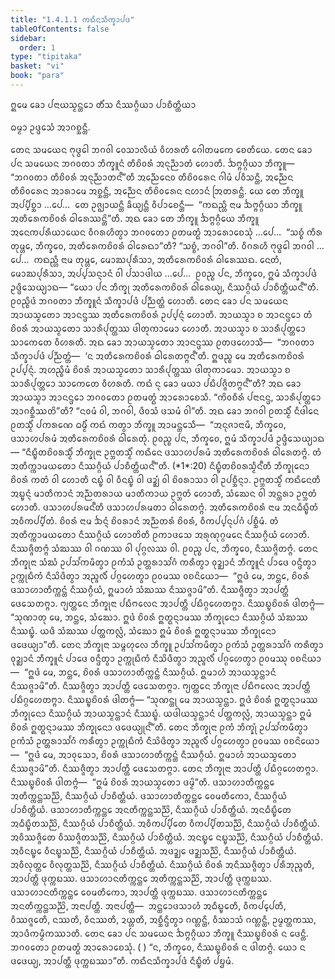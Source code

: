 ```yaml
---
title: "1.4.1.1 ᨠᨳᩥᨶᩈᩥᨠ᩠ᨡᩣᨸᨴ"
tableOfContents: false
sidebar:
  order: 1
type: "tipitaka"
basket: "vi"
book: "para"
---
```



<DynamicBreadcrumb />


<Paragraph number="1861" type="center" book="para">
ᩍᨾᩮ ᨡᩮᩣ ᨸᨶᩣᨿᩈ᩠ᨾᨶ᩠ᨲᩮᩣ ᨲᩥᩴᩈ ᨶᩥᩔᨣ᩠ᨣᩥᨿᩣ ᨸᩣᨧᩥᨲ᩠ᨲᩥᨿᩣ

  
ᨵᨾ᩠ᨾᩣ ᩏᨴ᩠ᨴᩮᩈᩴ ᩋᩣᨣᨧ᩠ᨨᨶ᩠ᨲᩥ.


</Paragraph>

<Division number="459" book="para">

<Paragraph number="1862" book="para">
ᨲᩮᨶ ᩈᨾᨿᩮᨶ ᨻᩩᨴ᩠ᨵᩮᩤ ᨽᨣᩅᩤ ᩅᩮᩈᩣᩃᩥᨿᩴ ᩅᩥᩉᩁᨲᩥ ᨣᩮᩤᨲᨾᨠᩮ ᨧᩮᨲᩥᨿᩮ. ᨲᩮᨶ ᨡᩮᩣ ᨸᨶ ᩈᨾᨿᩮᨶ ᨽᨣᩅᨲᩣ ᨽᩥᨠ᩠ᨡᩪᨶᩴ ᨲᩥᨧᩦᩅᩁᩴ ᩋᨶᩩᨬ᩠ᨬᩣᨲᩴ ᩉᩮᩣᨲᩥ. ᨨᨻ᩠ᨻᨣ᩠ᨣᩥᨿᩣ ᨽᩥᨠ᩠ᨡᩪ—  “ᨽᨣᩅᨲᩣ ᨲᩥᨧᩦᩅᩁᩴ ᩋᨶᩩᨬ᩠ᨬᩣᨲᨶ᩺”ᨲᩥ ᩋᨬ᩠ᨬᩮᨶᩮᩅ ᨲᩥᨧᩦᩅᩁᩮᨶ ᨣᩤᨾᩴ ᨸᩅᩥᩈᨶ᩠ᨲᩥ, ᩋᨬ᩠ᨬᩮᨶ ᨲᩥᨧᩦᩅᩁᩮᨶ ᩋᩣᩁᩣᨾᩮ ᩋᨧ᩠ᨨᨶ᩠ᨲᩥ, ᩋᨬ᩠ᨬᩮᨶ ᨲᩥᨧᩦᩅᩁᩮᨶ ᨶᩉᩣᨶᩴ ᩒᨲᩁᨶ᩠ᨲᩥ. ᨿᩮ ᨲᩮ ᨽᩥᨠ᩠ᨡᩪ ᩋᨸ᩠ᨸᩥᨧ᩠ᨨᩣ …ᨸᩮ…  ᨲᩮ ᩏᨩ᩠ᨫᩣᨿᨶ᩠ᨲᩥ ᨡᩥᨿ᩠ᨿᨶ᩠ᨲᩥ ᩅᩥᨸᩣᨧᩮᨶ᩠ᨲᩥ—  “ᨠᨳᨬ᩠ᩉᩥ ᨶᩣᨾ ᨨᨻ᩠ᨻᨣ᩠ᨣᩥᨿᩣ ᨽᩥᨠ᩠ᨡᩪ ᩋᨲᩥᩁᩮᨠᨧᩦᩅᩁᩴ ᨵᩤᩁᩮᩔᨶ᩠ᨲᩦ”ᨲᩥ.
</Paragraph>

<Paragraph number="1863" book="para">
ᩋᨳ ᨡᩮᩣ ᨲᩮ ᨽᩥᨠ᩠ᨡᩪ ᨨᨻ᩠ᨻᨣ᩠ᨣᩥᨿᩮ ᨽᩥᨠ᩠ᨡᩪ ᩋᨶᩮᨠᨸᩁᩥᨿᩣᨿᩮᨶ ᩅᩥᨣᩁᩉᩥᨲ᩠ᩅᩣ ᨽᨣᩅᨲᩮᩣ ᩑᨲᨾᨲ᩠ᨳᩴ ᩋᩣᩁᩮᩣᨧᩮᩈᩩᩴ …ᨸᩮ…  “ᩈᨧ᩠ᨧᩴ ᨠᩥᩁ ᨲᩩᨾ᩠ᩉᩮ, ᨽᩥᨠ᩠ᨡᩅᩮ, ᩋᨲᩥᩁᩮᨠᨧᩦᩅᩁᩴ ᨵᩤᩁᩮᨳᩣ”ᨲᩥ? “ᩈᨧ᩠ᨧᩴ, ᨽᨣᩅᩤ”ᨲᩥ. ᩅᩥᨣᩁᩉᩥ ᨻᩩᨴ᩠ᨵᩮᩤ ᨽᨣᩅᩤ …ᨸᩮ…  ᨠᨳᨬ᩠ᩉᩥ ᨶᩣᨾ ᨲᩩᨾ᩠ᩉᩮ, ᨾᩮᩣᨥᨸᩩᩁᩥᩈᩣ, ᩋᨲᩥᩁᩮᨠᨧᩦᩅᩁᩴ ᨵᩤᩁᩮᩔᨳ. ᨶᩮᨲᩴ, ᨾᩮᩣᨥᨸᩩᩁᩥᩈᩣ, ᩋᨸ᩠ᨸᩈᨶ᩠ᨶᩣᨶᩴ ᩅᩤ ᨸᩈᩣᨴᩤᨿ …ᨸᩮ…  ᩑᩅᨬ᩠ᨧ ᨸᨶ, ᨽᩥᨠ᩠ᨡᩅᩮ, ᩍᨾᩴ ᩈᩥᨠ᩠ᨡᩣᨸᨴᩴ ᩏᨴ᩠ᨴᩥᩈᩮᨿ᩠ᨿᩣᨳ—
</Paragraph>

</Division>
<Division number="460" book="para">

<Paragraph number="1864" book="para">
<Emphasis>“ᨿᩮᩣ ᨸᨶ ᨽᩥᨠ᩠ᨡᩩ ᩋᨲᩥᩁᩮᨠᨧᩦᩅᩁᩴ ᨵᩤᩁᩮᨿ᩠ᨿ, ᨶᩥᩔᨣ᩠ᨣᩥᨿᩴ ᨸᩣᨧᩥᨲ᩠ᨲᩥᨿᨶ᩺”</Emphasis>ᨲᩥ.
</Paragraph>

<Paragraph number="1865" book="para">
ᩑᩅᨬ᩠ᨧᩥᨴᩴ ᨽᨣᩅᨲᩣ ᨽᩥᨠ᩠ᨡᩪᨶᩴ ᩈᩥᨠ᩠ᨡᩣᨸᨴᩴ ᨸᨬ᩠ᨬᨲ᩠ᨲᩴ ᩉᩮᩣᨲᩥ.
</Paragraph>

</Division>
<Division number="461" book="para">

<Paragraph number="1866" book="para">
ᨲᩮᨶ ᨡᩮᩣ ᨸᨶ ᩈᨾᨿᩮᨶ ᩋᩣᨿᩈ᩠ᨾᨲᩮᩣ ᩋᩣᨶᨶ᩠ᨴᩔ ᩋᨲᩥᩁᩮᨠᨧᩦᩅᩁᩴ ᩏᨸ᩠ᨸᨶ᩠ᨶᩴ ᩉᩮᩣᨲᩥ. ᩋᩣᨿᩈ᩠ᨾᩣ ᨧ ᩋᩣᨶᨶ᩠ᨴᩮᩣ ᨲᩴ ᨧᩦᩅᩁᩴ ᩋᩣᨿᩈ᩠ᨾᨲᩮᩣ ᩈᩣᩁᩥᨸᩩᨲ᩠ᨲᩔ ᨴᩤᨲᩩᨠᩣᨾᩮᩣ ᩉᩮᩣᨲᩥ. ᩋᩣᨿᩈ᩠ᨾᩣ ᨧ ᩈᩣᩁᩥᨸᩩᨲ᩠ᨲᩮᩣ ᩈᩣᨠᩮᨲᩮ ᩅᩥᩉᩁᨲᩥ. ᩋᨳ ᨡᩮᩣ ᩋᩣᨿᩈ᩠ᨾᨲᩮᩣ ᩋᩣᨶᨶ᩠ᨴᩔ ᩑᨲᨴᩉᩮᩣᩈᩥ—  “ᨽᨣᩅᨲᩣ ᩈᩥᨠ᩠ᨡᩣᨸᨴᩴ ᨸᨬ᩠ᨬᨲ᩠ᨲᩴ—  ‘ᨶ ᩋᨲᩥᩁᩮᨠᨧᩦᩅᩁᩴ ᨵᩤᩁᩮᨲᨻ᩠ᨻᨶ᩺’ᨲᩥ. ᩍᨴᨬ᩠ᨧ ᨾᩮ ᩋᨲᩥᩁᩮᨠᨧᩦᩅᩁᩴ ᩏᨸ᩠ᨸᨶ᩠ᨶᩴ. ᩋᩉᨬ᩠ᨧᩥᨾᩴ ᨧᩦᩅᩁᩴ ᩋᩣᨿᩈ᩠ᨾᨲᩮᩣ ᩈᩣᩁᩥᨸᩩᨲ᩠ᨲᩔ ᨴᩤᨲᩩᨠᩣᨾᩮᩣ. ᩋᩣᨿᩈ᩠ᨾᩣ ᨧ ᩈᩣᩁᩥᨸᩩᨲ᩠ᨲᩮᩣ ᩈᩣᨠᩮᨲᩮ ᩅᩥᩉᩁᨲᩥ. ᨠᨳᩴ ᨶᩩ ᨡᩮᩣ ᨾᨿᩣ ᨸᨭᩥᨸᨩ᩠ᨩᩥᨲᨻ᩠ᨻᨶ᩺”ᨲᩥ? ᩋᨳ ᨡᩮᩣ ᩋᩣᨿᩈ᩠ᨾᩣ ᩋᩣᨶᨶ᩠ᨴᩮᩣ ᨽᨣᩅᨲᩮᩣ ᩑᨲᨾᨲ᩠ᨳᩴ ᩋᩣᩁᩮᩣᨧᩮᩈᩥ. “ᨠᩦᩅᨧᩥᩁᩴ ᨸᨶᩣᨶᨶ᩠ᨴ, ᩈᩣᩁᩥᨸᩩᨲ᩠ᨲᩮᩣ ᩋᩣᨣᨧ᩠ᨨᩥᩔᨲᩦ”ᨲᩥ? “ᨶᩅᨾᩴ ᩅᩤ, ᨽᨣᩅᩤ, ᨴᩥᩅᩈᩴ ᨴᩈᨾᩴ ᩅᩤ”ᨲᩥ. ᩋᨳ ᨡᩮᩣ ᨽᨣᩅᩤ ᩑᨲᩈ᩠ᨾᩥᩴ ᨶᩥᨴᩤᨶᩮ ᩑᨲᩈ᩠ᨾᩥᩴ ᨸᨠᩁᨱᩮ ᨵᨾ᩠ᨾᩥᩴ ᨠᨳᩴ ᨠᨲ᩠ᩅᩣ ᨽᩥᨠ᩠ᨡᩪ ᩋᩣᨾᨶ᩠ᨲᩮᩈᩥ—  “ᩋᨶᩩᨩᩣᨶᩣᨾᩥ, ᨽᩥᨠ᩠ᨡᩅᩮ, ᨴᩈᩣᩉᨸᩁᨾᩴ ᩋᨲᩥᩁᩮᨠᨧᩦᩅᩁᩴ ᨵᩤᩁᩮᨲᩩᩴ. ᩑᩅᨬ᩠ᨧ ᨸᨶ, ᨽᩥᨠ᩠ᨡᩅᩮ, ᩍᨾᩴ ᩈᩥᨠ᩠ᨡᩣᨸᨴᩴ ᩏᨴ᩠ᨴᩥᩈᩮᨿ᩠ᨿᩣᨳ—
</Paragraph>

</Division>
<Division number="462" book="para">

<Paragraph number="1867" book="para">
<Emphasis>“ᨶᩥᨭ᩠ᨮᩥᨲᨧᩦᩅᩁᩈ᩠ᨾᩥᩴ ᨽᩥᨠ᩠ᨡᩩᨶᩣ ᩏᨻ᩠ᨽᨲᩈ᩠ᨾᩥᩴ ᨠᨳᩥᨶᩮ ᨴᩈᩣᩉᨸᩁᨾᩴ ᩋᨲᩥᩁᩮᨠᨧᩦᩅᩁᩴ ᨵᩤᩁᩮᨲᨻ᩠ᨻᩴ. ᨲᩴ ᩋᨲᩥᨠ᩠ᨠᩣᨾᨿᨲᩮᩣ ᨶᩥᩔᨣ᩠ᨣᩥᨿᩴ ᨸᩣᨧᩥᨲ᩠ᨲᩥᨿᨶ᩺”</Emphasis>ᨲᩥ. (*1*:<Emphasis>20</Emphasis>)
</Paragraph>

</Division>
<Division number="463" book="para">

<Paragraph number="1868" book="para">
<Emphasis>ᨶᩥᨭ᩠ᨮᩥᨲᨧᩦᩅᩁᩈ᩠ᨾᩥᨶ᩺</Emphasis>ᨲᩥ ᨽᩥᨠ᩠ᨡᩩᨶᩮᩣ ᨧᩦᩅᩁᩴ ᨠᨲᩴ ᩅᩤ ᩉᩮᩣᨲᩥ ᨶᨭ᩠ᨮᩴ ᩅᩤ ᩅᩥᨶᨭ᩠ᨮᩴ ᩅᩤ ᨴᨯ᩠ᨰᩴ ᩅᩤ ᨧᩦᩅᩁᩣᩈᩣ ᩅᩤ ᩏᨸᨧ᩠ᨨᩥᨶ᩠ᨶᩣ.
</Paragraph>

<Paragraph number="1869" book="para">
<Emphasis>ᩏᨻ᩠ᨽᨲᩈ᩠ᨾᩥᩴ ᨠᨳᩥᨶᩮ</Emphasis>ᨲᩥ ᩋᨭ᩠ᨮᨶ᩠ᨶᩴ ᨾᩣᨲᩥᨠᩣᨶᩴ ᩋᨬ᩠ᨬᨲᩁᩣᨿ ᨾᩣᨲᩥᨠᩣᨿ ᩏᨻ᩠ᨽᨲᩴ ᩉᩮᩣᨲᩥ, ᩈᩴᨥᩮᨶ ᩅᩤ ᩋᨶ᩠ᨲᩁᩣ ᩏᨻ᩠ᨽᨲᩴ ᩉᩮᩣᨲᩥ.
</Paragraph>

<Paragraph number="1870" book="para">
<Emphasis>ᨴᩈᩣᩉᨸᩁᨾᨶ᩺</Emphasis>ᨲᩥ ᨴᩈᩣᩉᨸᩁᨾᨲᩣ ᨵᩤᩁᩮᨲᨻ᩠ᨻᩴ.
</Paragraph>

<Paragraph number="1871" book="para">
<Emphasis>ᩋᨲᩥᩁᩮᨠᨧᩦᩅᩁᩴ</Emphasis> ᨶᩣᨾ ᩋᨶᨵᩥᨭ᩠ᨮᩥᨲᩴ ᩋᩅᩥᨠᨸ᩠ᨸᩥᨲᩴ.
</Paragraph>

<Paragraph number="1872" book="para">
<Emphasis>ᨧᩦᩅᩁᩴ</Emphasis> ᨶᩣᨾ ᨨᨶ᩠ᨶᩴ ᨧᩦᩅᩁᩣᨶᩴ ᩋᨬ᩠ᨬᨲᩁᩴ ᨧᩦᩅᩁᩴ, ᩅᩥᨠᨸ᩠ᨸᨶᩩᨸᨣᩴ ᨸᨧ᩠ᨨᩥᨾᩴ.
</Paragraph>

<Paragraph number="1873" book="para">
<Emphasis>ᨲᩴ ᩋᨲᩥᨠ᩠ᨠᩣᨾᨿᨲᩮᩣ ᨶᩥᩔᨣ᩠ᨣᩥᨿᩴ ᩉᩮᩣᨲᩦᨲᩥ</Emphasis> ᩑᨠᩣᨴᩈᩮ ᩋᩁᩩᨱᩩᨣ᩠ᨣᨾᨶᩮ ᨶᩥᩔᨣ᩠ᨣᩥᨿᩴ ᩉᩮᩣᨲᩥ. ᨶᩥᩔᨩ᩠ᨩᩥᨲᨻ᩠ᨻᩴ ᩈᩴᨥᩔ ᩅᩤ ᨣᨱᩔ ᩅᩤ ᨸᩩᨣ᩠ᨣᩃᩔ ᩅᩤ. ᩑᩅᨬ᩠ᨧ ᨸᨶ, ᨽᩥᨠ᩠ᨡᩅᩮ, ᨶᩥᩔᨩ᩠ᨩᩥᨲᨻ᩠ᨻᩴ. ᨲᩮᨶ ᨽᩥᨠ᩠ᨡᩩᨶᩣ ᩈᩴᨥᩴ ᩏᨸᩈᩘᨠᨾᩥᨲ᩠ᩅᩣ ᩑᨠᩴᩈᩴ ᩏᨲ᩠ᨲᩁᩣᩈᩘᨣᩴ ᨠᩁᩥᨲ᩠ᩅᩣ ᩅᩩᨯ᩠ᨰᩣᨶᩴ ᨽᩥᨠ᩠ᨡᩪᨶᩴ ᨸᩣᨴᩮ ᩅᨶ᩠ᨴᩥᨲ᩠ᩅᩣ ᩏᨠ᩠ᨠᩩᨭᩥᨠᩴ ᨶᩥᩈᩦᨴᩥᨲ᩠ᩅᩣ ᩋᨬ᩠ᨩᩃᩥᩴ ᨸᨣ᩠ᨣᩉᩮᨲ᩠ᩅᩣ ᩑᩅᨾᩔ ᩅᨧᨶᩦᨿᩮᩣ—  “ᩍᨴᩴ ᨾᩮ, ᨽᨶ᩠ᨲᩮ, ᨧᩦᩅᩁᩴ ᨴᩈᩣᩉᩣᨲᩥᨠ᩠ᨠᨶ᩠ᨲᩴ ᨶᩥᩔᨣ᩠ᨣᩥᨿᩴ, ᩍᨾᩣᩉᩴ ᩈᩴᨥᩔ ᨶᩥᩔᨩ᩠ᨩᩣᨾᩦ”ᨲᩥ. ᨶᩥᩔᨩ᩠ᨩᩥᨲ᩠ᩅᩣ ᩋᩣᨸᨲ᩠ᨲᩥ ᨴᩮᩈᩮᨲᨻ᩠ᨻᩣ. ᨻ᩠ᨿᨲ᩠ᨲᩮᨶ ᨽᩥᨠ᩠ᨡᩩᨶᩣ ᨸᨭᩥᨻᩃᩮᨶ ᩋᩣᨸᨲ᩠ᨲᩥ ᨸᨭᩥᨣ᩠ᨣᩉᩮᨲᨻ᩠ᨻᩣ. ᨶᩥᩔᨭ᩠ᨮᨧᩦᩅᩁᩴ ᨴᩤᨲᨻ᩠ᨻᩴ—
</Paragraph>

</Division>
<Division number="464" book="para">

<Paragraph number="1874" book="para">
“ᩈᩩᨱᩣᨲᩩ ᨾᩮ, ᨽᨶ᩠ᨲᩮ, ᩈᩴᨥᩮᩣ. ᩍᨴᩴ ᨧᩦᩅᩁᩴ ᩍᨲ᩠ᨳᨶ᩠ᨶᩣᨾᩔ ᨽᩥᨠ᩠ᨡᩩᨶᩮᩣ ᨶᩥᩔᨣ᩠ᨣᩥᨿᩴ ᩈᩴᨥᩔ ᨶᩥᩔᨭ᩠ᨮᩴ. ᨿᨴᩥ ᩈᩴᨥᩔ ᨸᨲ᩠ᨲᨠᩃᩖᩴ, ᩈᩴᨥᩮᩣ ᩍᨾᩴ ᨧᩦᩅᩁᩴ ᩍᨲ᩠ᨳᨶ᩠ᨶᩣᨾᩔ ᨽᩥᨠ᩠ᨡᩩᨶᩮᩣ ᨴᨴᩮᨿ᩠ᨿᩣ”ᨲᩥ.
</Paragraph>

</Division>
<Division number="465" book="para">

<Paragraph number="1875" book="para">
ᨲᩮᨶ ᨽᩥᨠ᩠ᨡᩩᨶᩣ ᩈᨾ᩠ᨻᩉᩩᩃᩮ ᨽᩥᨠ᩠ᨡᩪ ᩏᨸᩈᩘᨠᨾᩥᨲ᩠ᩅᩣ ᩑᨠᩴᩈᩴ ᩏᨲ᩠ᨲᩁᩣᩈᩘᨣᩴ ᨠᩁᩥᨲ᩠ᩅᩣ ᩅᩩᨯ᩠ᨰᩣᨶᩴ ᨽᩥᨠ᩠ᨡᩪᨶᩴ ᨸᩣᨴᩮ ᩅᨶ᩠ᨴᩥᨲ᩠ᩅᩣ ᩏᨠ᩠ᨠᩩᨭᩥᨠᩴ ᨶᩥᩈᩦᨴᩥᨲ᩠ᩅᩣ ᩋᨬ᩠ᨩᩃᩥᩴ ᨸᨣ᩠ᨣᩉᩮᨲ᩠ᩅᩣ ᩑᩅᨾᩔᩩ ᩅᨧᨶᩦᨿᩣ—  “ᩍᨴᩴ ᨾᩮ, ᨽᨶ᩠ᨲᩮ, ᨧᩦᩅᩁᩴ ᨴᩈᩣᩉᩣᨲᩥᨠ᩠ᨠᨶ᩠ᨲᩴ ᨶᩥᩔᨣ᩠ᨣᩥᨿᩴ. ᩍᨾᩣᩉᩴ ᩋᩣᨿᩈ᩠ᨾᨶ᩠ᨲᩣᨶᩴ ᨶᩥᩔᨩ᩠ᨩᩣᨾᩦ”ᨲᩥ. ᨶᩥᩔᨩ᩠ᨩᩥᨲ᩠ᩅᩣ ᩋᩣᨸᨲ᩠ᨲᩥ ᨴᩮᩈᩮᨲᨻ᩠ᨻᩣ. ᨻ᩠ᨿᨲ᩠ᨲᩮᨶ ᨽᩥᨠ᩠ᨡᩩᨶᩣ ᨸᨭᩥᨻᩃᩮᨶ ᩋᩣᨸᨲ᩠ᨲᩥ ᨸᨭᩥᨣ᩠ᨣᩉᩮᨲᨻ᩠ᨻᩣ. ᨶᩥᩔᨭ᩠ᨮᨧᩦᩅᩁᩴ ᨴᩤᨲᨻ᩠ᨻᩴ—
</Paragraph>

</Division>
<Division number="466" book="para">

<Paragraph number="1876" book="para">
“ᩈᩩᨱᨶ᩠ᨲᩩ ᨾᩮ ᩋᩣᨿᩈ᩠ᨾᨶ᩠ᨲᩣ. ᩍᨴᩴ ᨧᩦᩅᩁᩴ ᩍᨲ᩠ᨳᨶ᩠ᨶᩣᨾᩔ ᨽᩥᨠ᩠ᨡᩩᨶᩮᩣ ᨶᩥᩔᨣ᩠ᨣᩥᨿᩴ ᩋᩣᨿᩈ᩠ᨾᨶ᩠ᨲᩣᨶᩴ ᨶᩥᩔᨭ᩠ᨮᩴ. ᨿᨴᩤᨿᩈ᩠ᨾᨶ᩠ᨲᩣᨶᩴ ᨸᨲ᩠ᨲᨠᩃᩖᩴ, ᩋᩣᨿᩈ᩠ᨾᨶ᩠ᨲᩣ ᩍᨾᩴ ᨧᩦᩅᩁᩴ ᩍᨲ᩠ᨳᨶ᩠ᨶᩣᨾᩔ ᨽᩥᨠ᩠ᨡᩩᨶᩮᩣ ᨴᨴᩮᨿ᩠ᨿᩩᨶ᩺”ᨲᩥ.
</Paragraph>

</Division>
<Division number="467" book="para">

<Paragraph number="1877" book="para">
ᨲᩮᨶ ᨽᩥᨠ᩠ᨡᩩᨶᩣ ᩑᨠᩴ ᨽᩥᨠ᩠ᨡᩩᩴ ᩏᨸᩈᩘᨠᨾᩥᨲ᩠ᩅᩣ ᩑᨠᩴᩈᩴ ᩏᨲ᩠ᨲᩁᩣᩈᩘᨣᩴ ᨠᩁᩥᨲ᩠ᩅᩣ ᩏᨠ᩠ᨠᩩᨭᩥᨠᩴ ᨶᩥᩈᩦᨴᩥᨲ᩠ᩅᩣ ᩋᨬ᩠ᨩᩃᩥᩴ ᨸᨣ᩠ᨣᩉᩮᨲ᩠ᩅᩣ ᩑᩅᨾᩔ ᩅᨧᨶᩦᨿᩮᩣ—  “ᩍᨴᩴ ᨾᩮ, ᩋᩣᩅᩩᩈᩮᩣ, ᨧᩦᩅᩁᩴ ᨴᩈᩣᩉᩣᨲᩥᨠ᩠ᨠᨶ᩠ᨲᩴ ᨶᩥᩔᨣ᩠ᨣᩥᨿᩴ. ᩍᨾᩣᩉᩴ ᩋᩣᨿᩈ᩠ᨾᨲᩮᩣ ᨶᩥᩔᨩ᩠ᨩᩣᨾᩦ”ᨲᩥ. ᨶᩥᩔᨩ᩠ᨩᩥᨲ᩠ᩅᩣ ᩋᩣᨸᨲ᩠ᨲᩥ ᨴᩮᩈᩮᨲᨻ᩠ᨻᩣ. ᨲᩮᨶ ᨽᩥᨠ᩠ᨡᩩᨶᩣ ᩋᩣᨸᨲ᩠ᨲᩥ ᨸᨭᩥᨣ᩠ᨣᩉᩮᨲᨻ᩠ᨻᩣ. ᨶᩥᩔᨭ᩠ᨮᨧᩦᩅᩁᩴ ᨴᩤᨲᨻ᩠ᨻᩴ—  “ᩍᨾᩴ ᨧᩦᩅᩁᩴ ᩋᩣᨿᩈ᩠ᨾᨲᩮᩣ ᨴᨾ᩠ᨾᩦ”ᨲᩥ.
</Paragraph>

</Division>
<Division number="468" book="para">

<Paragraph number="1878" book="para">
ᨴᩈᩣᩉᩣᨲᩥᨠ᩠ᨠᨶ᩠ᨲᩮ ᩋᨲᩥᨠ᩠ᨠᨶ᩠ᨲᩈᨬ᩠ᨬᩦ, ᨶᩥᩔᨣ᩠ᨣᩥᨿᩴ ᨸᩣᨧᩥᨲ᩠ᨲᩥᨿᩴ. ᨴᩈᩣᩉᩣᨲᩥᨠ᩠ᨠᨶ᩠ᨲᩮ ᩅᩮᨾᨲᩥᨠᩮᩣ, ᨶᩥᩔᨣ᩠ᨣᩥᨿᩴ ᨸᩣᨧᩥᨲ᩠ᨲᩥᨿᩴ. ᨴᩈᩣᩉᩣᨲᩥᨠ᩠ᨠᨶ᩠ᨲᩮ ᩋᨶᨲᩥᨠ᩠ᨠᨶ᩠ᨲᩈᨬ᩠ᨬᩦ, ᨶᩥᩔᨣ᩠ᨣᩥᨿᩴ ᨸᩣᨧᩥᨲ᩠ᨲᩥᨿᩴ. ᩋᨶᨵᩥᨭ᩠ᨮᩥᨲᩮ ᩋᨵᩥᨭ᩠ᨮᩥᨲᩈᨬ᩠ᨬᩦ, ᨶᩥᩔᨣ᩠ᨣᩥᨿᩴ ᨸᩣᨧᩥᨲ᩠ᨲᩥᨿᩴ. ᩋᩅᩥᨠᨸ᩠ᨸᩥᨲᩮ ᩅᩥᨠᨸ᩠ᨸᩥᨲᩈᨬ᩠ᨬᩦ, ᨶᩥᩔᨣ᩠ᨣᩥᨿᩴ ᨸᩣᨧᩥᨲ᩠ᨲᩥᨿᩴ. ᩋᩅᩥᩔᨩ᩠ᨩᩥᨲᩮ ᩅᩥᩔᨩ᩠ᨩᩥᨲᩈᨬ᩠ᨬᩦ, ᨶᩥᩔᨣ᩠ᨣᩥᨿᩴ ᨸᩣᨧᩥᨲ᩠ᨲᩥᨿᩴ. ᩋᨶᨭ᩠ᨮᩮ ᨶᨭ᩠ᨮᩈᨬ᩠ᨬᩦ, ᨶᩥᩔᨣ᩠ᨣᩥᨿᩴ ᨸᩣᨧᩥᨲ᩠ᨲᩥᨿᩴ. ᩋᩅᩥᨶᨭ᩠ᨮᩮ ᩅᩥᨶᨭ᩠ᨮᩈᨬ᩠ᨬᩦ, ᨶᩥᩔᨣ᩠ᨣᩥᨿᩴ ᨸᩣᨧᩥᨲ᩠ᨲᩥᨿᩴ. ᩋᨴᨯ᩠ᨰᩮ ᨴᨯ᩠ᨰᩈᨬ᩠ᨬᩦ, ᨶᩥᩔᨣ᩠ᨣᩥᨿᩴ ᨸᩣᨧᩥᨲ᩠ᨲᩥᨿᩴ. ᩋᩅᩥᩃᩩᨲ᩠ᨲᩮ ᩅᩥᩃᩩᨲ᩠ᨲᩈᨬ᩠ᨬᩦ, ᨶᩥᩔᨣ᩠ᨣᩥᨿᩴ ᨸᩣᨧᩥᨲ᩠ᨲᩥᨿᩴ.
</Paragraph>

<Paragraph number="1879" book="para">
ᨶᩥᩔᨣ᩠ᨣᩥᨿᩴ ᨧᩦᩅᩁᩴ ᩋᨶᩥᩔᨩ᩠ᨩᩥᨲ᩠ᩅᩣ ᨸᩁᩥᨽᩩᨬ᩠ᨩᨲᩥ, ᩋᩣᨸᨲ᩠ᨲᩥ ᨴᩩᨠ᩠ᨠᨭᩔ. ᨴᩈᩣᩉᩣᨶᨲᩥᨠ᩠ᨠᨶ᩠ᨲᩮ ᩋᨲᩥᨠ᩠ᨠᨶ᩠ᨲᩈᨬ᩠ᨬᩦ, ᩋᩣᨸᨲ᩠ᨲᩥ ᨴᩩᨠ᩠ᨠᨭᩔ. ᨴᩈᩣᩉᩣᨶᨲᩥᨠ᩠ᨠᨶ᩠ᨲᩮ ᩅᩮᨾᨲᩥᨠᩮᩣ, ᩋᩣᨸᨲ᩠ᨲᩥ ᨴᩩᨠ᩠ᨠᨭᩔ. ᨴᩈᩣᩉᩣᨶᨲᩥᨠ᩠ᨠᨶ᩠ᨲᩮ ᩋᨶᨲᩥᨠ᩠ᨠᨶ᩠ᨲᩈᨬ᩠ᨬᩦ, ᩋᨶᩣᨸᨲ᩠ᨲᩥ.
</Paragraph>

</Division>
<Division number="469" book="para">

<Paragraph number="1880" book="para">
ᩋᨶᩣᨸᨲ᩠ᨲᩥ—  ᩋᨶ᩠ᨲᩮᩣᨴᩈᩣᩉᩴ ᩋᨵᩥᨭ᩠ᨮᩮᨲᩥ, ᩅᩥᨠᨸ᩠ᨸᩮᨲᩥ, ᩅᩥᩔᨩ᩠ᨩᩮᨲᩥ, ᨶᩔᨲᩥ, ᩅᩥᨶᩔᨲᩥ, ᨯᨿ᩠ᩉᨲᩥ, ᩋᨧ᩠ᨨᩥᨶ᩠ᨴᩥᨲ᩠ᩅᩣ ᨣᨱ᩠ᩉᨶ᩠ᨲᩥ, ᩅᩥᩔᩣᩈᩴ ᨣᨱ᩠ᩉᨶ᩠ᨲᩥ, ᩏᨾ᩠ᨾᨲ᩠ᨲᨠᩔ, ᩋᩣᨴᩥᨠᨾ᩠ᨾᩥᨠᩔᩣᨲᩥ.
</Paragraph>

</Division>
<Division number="470" book="para">

<Paragraph number="1881" book="para">
ᨲᩮᨶ ᨡᩮᩣ ᨸᨶ ᩈᨾᨿᩮᨶ ᨨᨻ᩠ᨻᨣ᩠ᨣᩥᨿᩣ ᨽᩥᨠ᩠ᨡᩪ ᨶᩥᩔᨭ᩠ᨮᨧᩦᩅᩁᩴ ᨶ ᨴᩮᨶ᩠ᨲᩥ. ᨽᨣᩅᨲᩮᩣ ᩑᨲᨾᨲ᩠ᨳᩴ ᩋᩣᩁᩮᩣᨧᩮᩈᩩᩴ. ( ) “ᨶ, ᨽᩥᨠ᩠ᨡᩅᩮ, ᨶᩥᩔᨭ᩠ᨮᨧᩦᩅᩁᩴ ᨶ ᨴᩤᨲᨻ᩠ᨻᩴ. ᨿᩮᩣ ᨶ ᨴᨴᩮᨿ᩠ᨿ, ᩋᩣᨸᨲ᩠ᨲᩥ ᨴᩩᨠ᩠ᨠᨭᩔᩣ”ᨲᩥ.

</Paragraph>
</Division>

<Paragraph number="1882" type="center" book="para">
ᨠᨳᩥᨶᩈᩥᨠ᩠ᨡᩣᨸᨴᩴ ᨶᩥᨭ᩠ᨮᩥᨲᩴ ᨸᨮᨾᩴ.
</Paragraph>